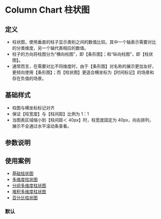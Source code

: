 
# Column Chart 柱状图

## 定义

- 柱状图，使用垂直的柱子显示类别之间的数值比较。其中一个轴表示需要对比的分类维度，另一个轴代表相应的数值。
- 柱子的方向将柱图分为“横向柱图”，即【条形图】；和“纵向柱图”，即【柱状图】。
- 通常而言，在需要对比不同维度时，由于【条形图】对名称的展示更加友好，更倾向使用【条形图】；而【柱状图】更适合横坐标为【时间标记】的场景和存在负值的场景。

## 基础样式

- 柱图与横坐标标记对齐
- 保证【柱宽度】与【柱间距】比例为 1：1
- 当图表区域缩小到【柱间距＜ 40px】时，柱宽度固定为 40px，向右排列，展示不全通过水平滚动条查看。

## 参数说明

<ArgsTable of={ColumnChart} />

## 使用案例

- [基础柱状图](/story/charts-柱状图-column-chart--column-with-one)
- [多维度柱状图](/story/charts-柱状图-column-chart--column-with-multi)
- [分组多维度柱状图](/story/charts-柱状图-column-chart--column-with-group)
- [堆积多维度柱状图](/story/charts-柱状图-column-chart--stacking-diagram-column)
- [百分比柱状图](/story/charts-柱状图-column-chart--percent-column)

### 默认
